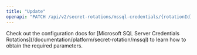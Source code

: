 ```yaml
---
title: "Update"
openapi: "PATCH /api/v2/secret-rotations/mssql-credentials/{rotationId}"
---
```


<Note>
    Check out the configuration docs for [Microsoft SQL Server
    Credentials Rotations](/documentation/platform/secret-rotation/mssql) to learn how to obtain the
    required parameters.
</Note>
